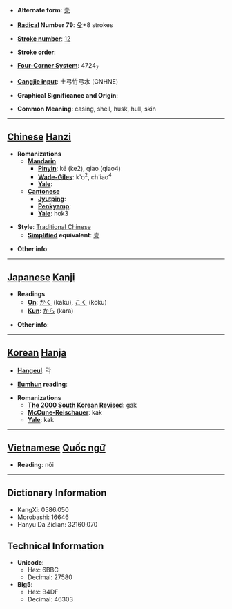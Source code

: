 * '''Alternate form''': [[壳]]

* '''[[Wiktionary:Chinese radical index| Radical]] Number 79''': [[Wiktionary:Chinese radical index 殳|殳]]+8 strokes

* '''[[Wiktionary:Chinese total strokes index|Stroke number]]''': [[Wiktionary:Chinese total strokes index 12|12]]

* '''Stroke order''': 

* '''[[Wiktionary:Chinese four corner index|Four-Corner System]]''': 4724<sub>7</sub>

* '''[[Wiktionary:Chinese Cangjie index|Cangjie input]]''': 土弓竹弓水 (GNHNE)

* '''Graphical Significance and Origin''': 

* '''Common Meaning''': casing, shell, husk, hull, skin

----

== [[Chinese]] [[Hanzi]] ==

* '''Romanizations'''
** '''[[Mandarin]]'''
*** '''[[Pinyin]]''': ké (ke2), qiào (qiao4)
*** '''[[Wade-Giles]]''': k'o<sup>2</sup>, ch'iao<sup>4</sup>
*** '''[[Yale]]''': 
** '''[[Cantonese]]'''
*** '''[[Jyutping]]''':
*** '''[[Penkyamp]]''': 
*** '''[[Yale]]''': hok3

* '''Style''': [[Traditional Chinese]] 
** '''[[Simplified Chinese|Simplified]] equivalent''': [[壳]]

* '''Other info''': 

----

== [[Japanese]] [[Kanji]] ==

* '''Readings'''
** '''[[On]]''': [[かく]] (kaku), [[こく]] (koku)
** '''[[Kun]]''': [[から]] (kara)

* '''Other info''':  

----

== [[Korean]] [[Hanja]] ==

* '''[[Hangeul]]''': 각

* '''[[Eumhun]] reading''': 

* '''Romanizations'''
** '''[[The 2000 South Korean Revised Romanization|The 2000 South Korean Revised]]''': gak
** '''[[McCune-Reischauer]]''': kak
** '''[[Yale]]''': kak


----

== [[Vietnamese]] [[Quốc ngữ]] ==

* '''Reading''': nôi

----

== Dictionary Information ==

* KangXi: 0586.050
* Morobashi: 16646
* Hanyu Da Zidian: 32160.070

== Technical Information ==

* '''Unicode''':
** Hex: 6BBC
** Decimal: 27580
* '''Big5''':
** Hex: B4DF
** Decimal: 46303